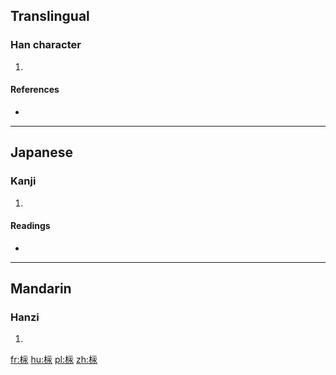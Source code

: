 ==Translingual==

===Han character===
{{Han char|rn=75|rad=木|as=05|sn=9|four=|canj=木一一水 (DMME)}}

# {{defn|Han|sort=木05}}

====References====
* {{Han ref|kx=0520.030|dkj=14639|hdz=21192.071|uh=67E1|ud=26593}}

----

==Japanese==

===Kanji===
{{ja-kanji|grade=|rs=木05}}

# {{defn|lang=ja|sort=木05}}

====Readings====
* {{ja-readings|on=[[えい]] (ei), [[よう]] (yō)|kun=}}

----

==Mandarin==

===Hanzi===
{{cmn-hanzi|pin=[[yǒng]] ([[yong3]])|wg=yung<sup>3</sup>}}

# {{defn|lang=cmn|sort=木05}}

[[fr:柡]]
[[hu:柡]]
[[pl:柡]]
[[zh:柡]]